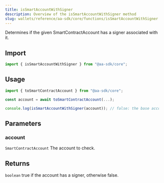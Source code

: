 ```yaml
---
title: isSmartAccountWithSigner
description: Overview of the isSmartAccountWithSigner method
slug: wallets/reference/aa-sdk/core/functions/isSmartAccountWithSigner
---
```


Determines if the given SmartContractAccount has a signer associated with it.

## Import

```ts
import { isSmartAccountWithSigner } from "@aa-sdk/core";
```

## Usage

```ts
import { toSmartContractAccount } from "@aa-sdk/core";

const account = await toSmartContractAccount(...);

console.log(isSmartAccountWithSigner(account)); // false: the base account does not have a publicly accessible signer
```

## Parameters

### account

`SmartContractAccount`
The account to check.

## Returns

`boolean`
true if the account has a signer, otherwise false.
